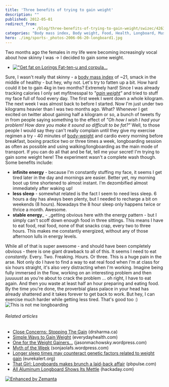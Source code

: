```yaml
---
title: 'Three benefits of trying to gain weight'
description: ""
published: 2012-05-01
redirect_from: 
            - /blog/three-benefits-of-trying-to-gain-weight/swizec/4263
categories: "Body mass index, Body weight, Food, Health, Longboard, Muscle, Uncategorized, Weight gain, Weight loss"
hero: ./img/sports-_photos-2006-06-20-longboard1.jpg
---
```

Two months ago the females in my life were becoming increasingly vocal about how skinny I was -&gt; I decided to gain some weight.

- [!["Get fat on Lorings Fat-ten-u and corpula...](http://upload.wikimedia.org/wikipedia/commons/thumb/9/97/Get_fat3.jpg/300px-Get_fat3.jpg '"Get fat on Lorings Fat-ten-u and corpula...')](http://commons.wikipedia.org/wiki/File:Get_fat3.jpg)

Sure, I wasn&#x27;t really that skinny - a [body mass index](http://en.wikipedia.org/wiki/Body_mass_index "Body mass index") of ~21, smack in the middle of healthy - but hey, why not. Let&#x27;s try to fatten up a bit. How hard could it be to gain 4kg in two months? Extremely hard! Since I was already tracking calories I only set myfitnesspal to _&quot;[gain weight](http://en.wikipedia.org/wiki/Weight_gain "Weight gain")&quot;_ and tried to stuff my face full of food every day. The first week I went down a whole kilogram. The next week I was almost back to before I started. Now I&#x27;m just under two kilograms heavier than I was two months ago. What? Whenever I get excited on twitter about gaining half a kilogram or so, a bunch of tweets fly in from people saying something to the effect of _&quot;Oh how I wish I had your problem! How dare you make it sound so difficult to be fat?&quot;_ Well, to those people I would say they can&#x27;t really complain until they give my exercise regimen a try - 40 minutes of [body-weight](http://en.wikipedia.org/wiki/Body_weight "Body weight") and cardio every morning before breakfast, boxing practice two or three times a week, longboarding session as often as possible and using walking/longboarding as the main mode of transport. If you can do all that and be fat, tell me your secret! I&#x27;m trying to gain some weight here! The experiment wasn&#x27;t a complete wash though. Some benefits include:

- **infinite energy** - because I&#x27;m constantly stuffing my face, it seems I get tired later in the day and mornings are easier. Better yet, my morning boot up time shortened to almost instant. I&#x27;m dezombified almost immediately after waking up!
- **less sleep** - somewhat related is the fact I seem to need less sleep. 6 hours a day has always been plenty, but I needed to recharge a bit on weekends (8 hours). Nowadays the 8 hour sleep only happens twice or thrice a month. Awesome.
- **stable energy**\_ - \_getting obvious here with the energy pattern - but I simply can&#x27;t scoff down enough food in three sittings. This means I have to eat food, real food, none of that snacks crap, every two to three hours. This makes me constantly energized, without any of those afternoon lulls in energy levels.

While all of that is super awesome - and should have been completely obvious - there is one giant drawback to all of this. It seems I need to eat _constantly_. Every. Two. Freaking. Hours. Or three. This is a huge pain in the arse. Not only do I have to find a way to eat real food when I&#x27;m at class for six hours straight, it&#x27;s also very distracting when I&#x27;m working. Imagine being fully immersed in the flow, working on an interesting problem and then juuuuust as you&#x27;re about to crack the problem ... oh right, I have to eat again. And then you waste at least half an hour preparing and eating food. By the time you&#x27;re done, the proverbial glass palace in your head has already shattered and it takes forever to get back to work. But hey, I can exercise much harder while getting less tired. That&#x27;s good too :) ![This is not me longboarding](./img/sports-_photos-2006-06-20-longboard1.jpg "This is not me longboarding")

###### Related articles

- [Close Concerns: Stopping The Gain](http://www.drsharma.ca/obesity-close-concerns-stopping-the-gain.html) (drsharma.ca)
- [Simple Ways to Gain Weight](http://www.everydayhealth.com/weight/simple-ways-to-gain-weight.aspx) (everydayhealth.com)
- [One for the Weight Gainers...](http://jasonmachowsky.wordpress.com/2012/05/01/one-for-the-weight-gainers/) (jasonmachowsky.wordpress.com)
- [Myth of the Week](http://sonjaolafs.wordpress.com/2012/04/30/myth-of-the-week/) (sonjaolafs.wordpress.com)
- [Longer sleep times may counteract genetic factors related to weight gain](http://www.eurekalert.org/pub_releases/2012-05/aaos-lst042612.php) (eurekalert.org)
- [That Girl: Longboards makes brunch a laid-back affair](http://www.pbpulse.com/dining/brunch/2012/03/30/that-girl-longboards-makes-brunch-a-laid-back-affair/) (pbpulse.com)
- [All Aluminum Longboard Shows Its Mettle](http://hackaday.com/2012/04/17/all-aluminum-longboard-shows-its-mettle/) (hackaday.com)

[![Enhanced by Zemanta](http://img.zemanta.com/zemified_e.png?x-id=9a2bde12-8a81-4686-96ee-0fa3f80c7b35)](http://www.zemanta.com/ "Enhanced by Zemanta")
